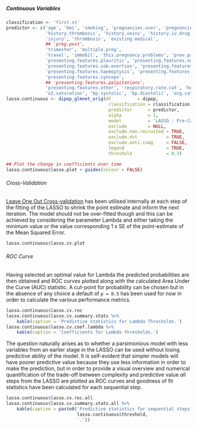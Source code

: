 ##### Continuous Variables

```r
classification <- 'first.st'
predictor <- c('age', 'bmi', 'smoking', 'pregnancies.over', 'pregnancies.under',
               'history.thrombosis', 'history.veins', 'history.iv.drug', 'thrombo', 'cesarean',
               'injury', 'thrombosis', 'existing.medical',
               ## 'preg.post',
               'trimester', 'multiple.preg',
               'travel', 'immobil', 'this.pregnancy.problems', 'prev.preg.problem',
               'presenting.features.pleuritic', 'presenting.features.non.pleuritic',
               'presenting.features.sob.exertion', 'presenting.features.sob.rest',
               'presenting.features.haemoptysis', 'presenting.features.cough',
               'presenting.features.syncope',
               ## 'presenting.features.palpitations',
               'presenting.features.other', 'respiratory.rate.cat', 'heart.rate',
               'o2.saturation', 'bp.systolic', 'bp.diastolic', 'ecg.cat', 'xray.cat')
lasso.continuous <- dipep_glmnet_orig(df          = dipep,
                                       classification = classification,
                                       predictor      = predictor,
                                       alpha          = 1,
                                       model          = 'LASSO : Pre-Categorised Variables',
                                       exclude        = NULL,
                                       exclude.non.recruited = TRUE,
                                       exclude.dvt           = TRUE,
                                       exclude.anti.coag     = FALSE,
                                       legend                = TRUE,
                                       threshold             = 0.3)


```


```r
## Plot the change in coefficients over time
lasso.continuous$lasso.plot + guides(colour = FALSE)

```

###### Cross-Validation

[Leave One Out Cross-validation](https://en.wikipedia.org/wiki/Cross-validation_(statistics)#Leave-one-out_cross-validation) has been utilised internally at each step of the fitting of the LASSO to shrink the point estimate and inform the next iteration.  The model should not be over-fitted though and this can be achieved by considering the parameter Lambda and either taking the minimum value or the value corresponding 1 x SE of the point-estimate of the Mean Squared Error.

<!--- Partial explanation at http://stats.stackexchange.com/questions/77546/how-to-interpret-glmnet --->

```r
lasso.continuous$lasso.cv.plot

```

###### ROC Curve

Having selected an optimal value for Lambda the predicted probabilities are then obtained and ROC curves plotted along with the calculated Area Under the Curve (AUC) statistic.  A cut-point for probability can be chosen but in the absence of any choice a default of `p = 0.5` has been used for now in order to calculate the various performance metrics.

```r
lasso.continuous$lasso.cv.roc
lasso.continuous$lasso.cv.summary.stats %>%
    kable(caption = 'Predictive statistics for Lambda Thresholds.')
lasso.continuous$lasso.cv.coef.lambda %>%
    kable(caption = 'Coefficients for Lambda thresholds.')

```

The question naturally arises as to whether a parsimonious model with less variables from an earlier stage in the LASSO can be used without losing predictive ability of the model.  It is self-evident that simpler models will have poorer predictive value because they use less information in order to make the prediction, but in order to provide a visual overview and numerical quantification of the trade-off between complexity and predictive value *all* steps from the LASSO are plotted as ROC curves and goodness of fit statistics have been calculated for each sequential step.


```r
lasso.continuous$lasso.cv.roc.all
lasso.continuous$lasso.cv.summary.stats.all %>%
    kable(caption = paste0('Predictive statistics for sequential steps of LASSO using a cut-point of p = ',
                           lasso.continuous$threshold,
                           '.'))

```
